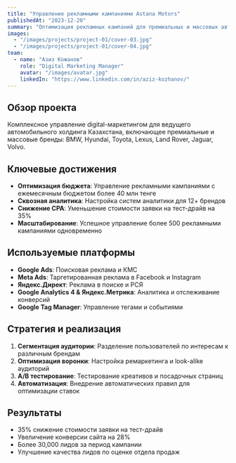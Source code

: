 ```yaml
---
title: "Управление рекламными кампаниями Astana Motors"
publishedAt: "2023-12-20"
summary: "Оптимизация рекламных кампаний для премиальных и массовых автомобильных брендов с общим бюджетом более 40 млн тенге в месяц"
images:
  - "/images/projects/project-01/cover-03.jpg"
  - "/images/projects/project-01/cover-04.jpg"
team:
  - name: "Азиз Кожанов"
    role: "Digital Marketing Manager"
    avatar: "/images/avatar.jpg"
    linkedIn: "https://www.linkedin.com/in/aziz-kozhanov/"
---
```


## Обзор проекта

Комплексное управление digital-маркетингом для ведущего автомобильного холдинга Казахстана, включающее премиальные и массовые бренды: BMW, Hyundai, Toyota, Lexus, Land Rover, Jaguar, Volvo.

## Ключевые достижения

- **Оптимизация бюджета**: Управление рекламными кампаниями с ежемесячным бюджетом более 40 млн тенге
- **Сквозная аналитика**: Настройка систем аналитики для 12+ брендов
- **Снижение CPA**: Уменьшение стоимости заявки на тест-драйв на 35%
- **Масштабирование**: Успешное управление более 500 рекламными кампаниями одновременно

## Используемые платформы

- **Google Ads**: Поисковая реклама и КМС
- **Meta Ads**: Таргетированная реклама в Facebook и Instagram
- **Яндекс.Директ**: Реклама в поиске и РСЯ
- **Google Analytics 4 & Яндекс.Метрика**: Аналитика и отслеживание конверсий
- **Google Tag Manager**: Управление тегами и событиями

## Стратегия и реализация

1. **Сегментация аудитории**: Разделение пользователей по интересам к различным брендам
2. **Оптимизация воронки**: Настройка ремаркетинга и look-alike аудиторий
3. **А/B тестирование**: Тестирование креативов и посадочных страниц
4. **Автоматизация**: Внедрение автоматических правил для оптимизации ставок

## Результаты

- 35% снижение стоимости заявки на тест-драйв
- Увеличение конверсии сайта на 28%
- Более 30,000 лидов за период кампании
- Улучшение качества лидов по оценке отдела продаж